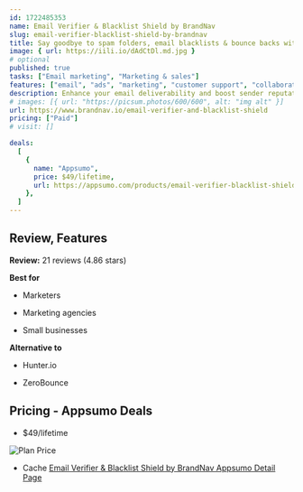 ```yaml
---
id: 1722485353
name: Email Verifier & Blacklist Shield by BrandNav
slug: email-verifier-blacklist-shield-by-brandnav
title: Say goodbye to spam folders, email blacklists & bounce backs with Email Verifier & Blacklist Shield
image: { url: https://iili.io/dAdCtDl.md.jpg }
# optional
published: true
tasks: ["Email marketing", "Marketing & sales"]
features: ["email", "ads", "marketing", "customer support", "collaboration"]
description: Enhance your email deliverability and boost sender reputationClean and validate your email addresses in just one click
# images: [{ url: "https://picsum.photos/600/600", alt: "img alt" }]
url: https://www.brandnav.io/email-verifier-and-blacklist-shield
pricing: ["Paid"]
# visit: []

deals:
  [
    {
      name: "Appsumo",
      price: $49/lifetime,
      url: https://appsumo.com/products/email-verifier-blacklist-shield-by-brandnav/#overview,
    },
  ]
---
```


## Review, Features

**Review:** 21 reviews (4.86 stars)

**Best for**

- Marketers

- Marketing agencies

- Small businesses

**Alternative to**

- Hunter.io

- ZeroBounce

## Pricing - Appsumo Deals

- $49/lifetime

<Img src="https://iili.io/dAdGeEX.png" alt="Plan Price" />

- Cache [Email Verifier & Blacklist Shield by BrandNav Appsumo Detail Page](https://iili.io/dAdMRFn.png)
